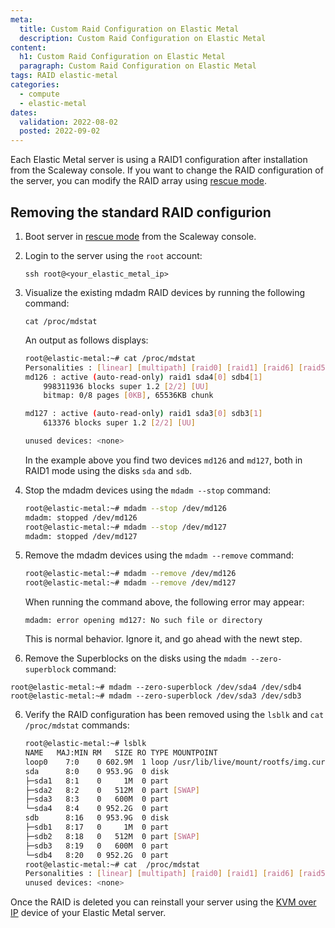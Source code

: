 ```yaml
---
meta:
  title: Custom Raid Configuration on Elastic Metal
  description: Custom Raid Configuration on Elastic Metal
content:
  h1: Custom Raid Configuration on Elastic Metal
  paragraph: Custom Raid Configuration on Elastic Metal
tags: RAID elastic-metal
categories:
  - compute
  - elastic-metal
dates:
  validation: 2022-08-02
  posted: 2022-09-02
---
```


Each Elastic Metal server is using a RAID1 configuration after installation from the Scaleway console. If you want to change the RAID configuration of the server, you can modify the RAID array using [rescue mode](/compute/elastic-metal/how-to/use-rescue-mode/).

## Removing the standard RAID configurion

1. Boot server in [rescue mode](/compute/elastic-metal/how-to/use-rescue-mode/) from the Scaleway console.

2. Login to the server using the `root` account:

    ```
    ssh root@<your_elastic_metal_ip>
    ```
3. Visualize the existing mdadm RAID devices by running the following command:

    ```
    cat /proc/mdstat
    ```

    An output as follows displays:

    ```sh
    root@elastic-metal:~# cat /proc/mdstat
    Personalities : [linear] [multipath] [raid0] [raid1] [raid6] [raid5] [raid4] [raid10]
    md126 : active (auto-read-only) raid1 sda4[0] sdb4[1]
        998311936 blocks super 1.2 [2/2] [UU]
        bitmap: 0/8 pages [0KB], 65536KB chunk

    md127 : active (auto-read-only) raid1 sda3[0] sdb3[1]
        613376 blocks super 1.2 [2/2] [UU]

    unused devices: <none>
    ```

    <Message type="note">

    In the example above you find two devices `md126` and `md127`, both in RAID1 mode using the disks `sda` and `sdb`.

    </Message>

4. Stop the mdadm devices using the `mdadm --stop` command:

    ```sh
    root@elastic-metal:~# mdadm --stop /dev/md126
    mdadm: stopped /dev/md126
    root@elastic-metal:~# mdadm --stop /dev/md127
    mdadm: stopped /dev/md127
    ```

5. Remove the mdadm devices using the `mdadm --remove` command: 

    ```sh
    root@elastic-metal:~# mdadm --remove /dev/md126
    root@elastic-metal:~# mdadm --remove /dev/md127
    ```

    <Message type="tip">

    When running the command above, the following error may appear: 

    `mdadm: error opening md127: No such file or directory`

    This is normal behavior. Ignore it, and go ahead with the newt step.

    </Message>

6. Remove the Superblocks on the disks using the `mdadm --zero-superblock` command:

```
root@elastic-metal:~# mdadm --zero-superblock /dev/sda4 /dev/sdb4
root@elastic-metal:~# mdadm --zero-superblock /dev/sda3 /dev/sdb3
```

6. Verify the RAID configuration has been removed using the `lsblk` and `cat /proc/mdstat` commands: 

    ```sh
    root@elastic-metal:~# lsblk
    NAME   MAJ:MIN RM   SIZE RO TYPE MOUNTPOINT
    loop0    7:0    0 602.9M  1 loop /usr/lib/live/mount/rootfs/img.current.squashfs
    sda      8:0    0 953.9G  0 disk
    ├─sda1   8:1    0     1M  0 part
    ├─sda2   8:2    0   512M  0 part [SWAP]
    ├─sda3   8:3    0   600M  0 part
    └─sda4   8:4    0 952.2G  0 part
    sdb      8:16   0 953.9G  0 disk
    ├─sdb1   8:17   0     1M  0 part
    ├─sdb2   8:18   0   512M  0 part [SWAP]
    ├─sdb3   8:19   0   600M  0 part
    └─sdb4   8:20   0 952.2G  0 part
    root@elastic-metal:~# cat  /proc/mdstat
    Personalities : [linear] [multipath] [raid0] [raid1] [raid6] [raid5] [raid4] [raid10]
    unused devices: <none>
    ```


Once the RAID is deleted you can reinstall your server using the [KVM over IP](/dedibox/kvm-over-ip/quickstart) device of your Elastic Metal server.